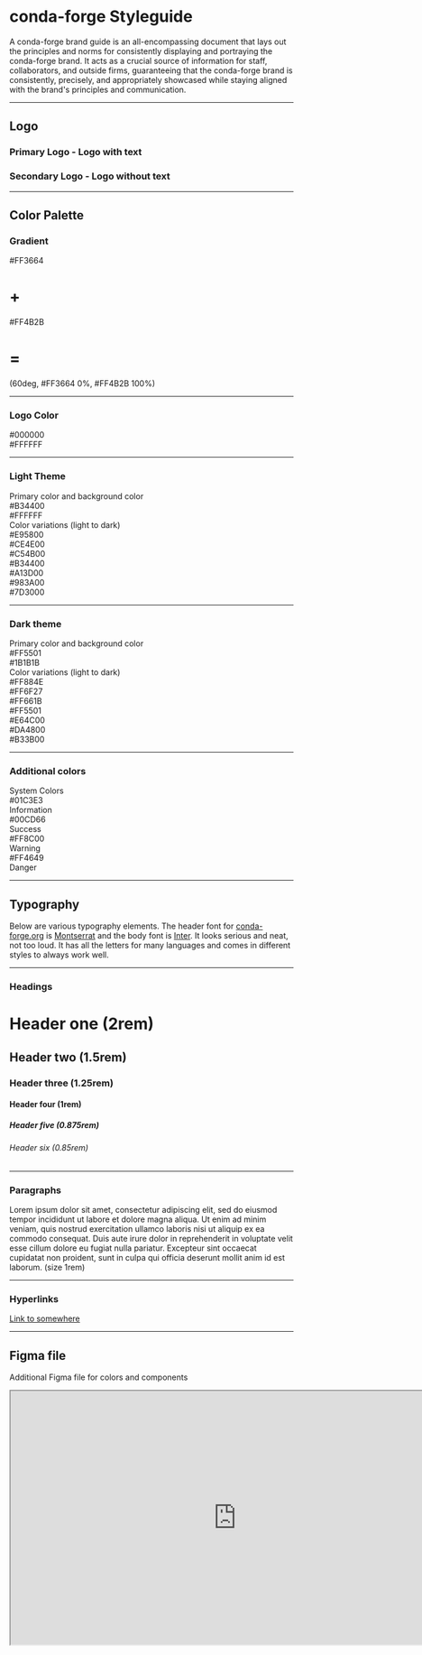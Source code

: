 
# conda-forge Styleguide

A conda-forge brand guide is an all-encompassing document that lays out the principles and norms
for consistently displaying and portraying the conda-forge brand. It acts as a crucial source of
information for staff, collaborators, and outside firms, guaranteeing that the conda-forge brand
is consistently, precisely, and appropriately showcased while staying aligned with the brand's
principles and communication.

---

## Logo

<div className="col">
  <div className="col margin-bottom--lg">
    <div className="col--4">
      <h3>Primary Logo - Logo with text</h3>
    </div>
    <div className="col--4 logo-container">
      <Condaforge2 width="50%" />
    </div>
  </div>
</div>

<div className="col">
  <div className="col margin-bottom--sm">
    <div className="col--4">
      <h3>Secondary Logo - Logo without text</h3>
    </div>
    <div className="col--4 logo-container">
      <Condaforge1 width="50%" />
    </div>
  </div>
</div>

---

## Color Palette

### Gradient

<div className="color-palette-theme-container margin-bottom--lg">
  <div className="row margin-bottom--md">
    <div className="col">
      <div className="color-container">
        <div className="color" style={{ backgroundColor: "#FF3664" }}></div>
        <div className="color-text">#FF3664</div>
      </div>
      <div className="color-container">
        <div className="color-text">
          <h1>+</h1>
        </div>
      </div>
      <div className="color-container">
        <div className="color" style={{ backgroundColor: "#FF4B2B" }}></div>
        <div className="color-text">#FF4B2B</div>
      </div>
      <div className="color-container">
        <div className="color-text">
          <h1>=</h1>
        </div>
      </div>
      <div className="color-container">
        <div className="color-gradient"></div>
        <div className="color-text">(60deg, #FF3664 0%, #FF4B2B 100%)</div>
      </div>
    </div>
  </div>
</div>

---

### Logo Color

<div className="color-palette-theme-container margin-bottom--lg">
  <div className="row margin-bottom--md">
    <div className="col">
      <div className="color-container">
        <div
          className="color"
          style={{
            backgroundColor: "#000000",
            border: "var(--ifm-color-gray-400) solid 1px",
          }}
        ></div>
        <div className="color-text">#000000</div>
      </div>
      <div className="color-container">
        <div
          className="color"
          style={{
            backgroundColor: "#FFFFFF",
            border: "var(--ifm-color-gray-400) solid 1px",
          }}
        ></div>
        <div className="color-text">#FFFFFF</div>
      </div>
    </div>
  </div>
</div>

---

### Light Theme

<div className="color-palette-light-theme-container margin-bottom--lg">
  <div className="row margin-bottom--md">
    <div className="col col--3">
      <span className="text--bold">Primary color and background color</span>
    </div>
    <div className="col">
      <div className="color-container">
        <div className="color" style={{ backgroundColor: "#B34400" }}></div>
        <div className="color-text">#B34400</div>
      </div>
      <div className="color-container">
        <div
          className="color"
          style={{
            backgroundColor: "#FFFFFF",
            border: "var(--ifm-color-gray-400) solid 1px",
          }}
        ></div>
        <div className="color-text">#FFFFFF</div>
      </div>
    </div>
  </div>
  <div className="row">
    <div className="col col--3">
      <span className="text--bold">Color variations (light to dark)</span>
    </div>
    <div className="col">
      <div className="color-container">
        <div className="color" style={{ backgroundColor: "#E95800" }}></div>
        <div className="color-text">#E95800</div>
      </div>
      <div className="color-container">
        <div className="color" style={{ backgroundColor: "#CE4E00" }}></div>
        <div className="color-text">#CE4E00</div>
      </div>
      <div className="color-container">
        <div className="color" style={{ backgroundColor: "#C54B00" }}></div>
        <div className="color-text">#C54B00</div>
      </div>
      <div className="color-container">
        <div className="color" style={{ backgroundColor: "#B34400" }}></div>
        <div className="color-text">#B34400</div>
      </div>
      <div className="color-container">
        <div className="color" style={{ backgroundColor: "#A13D00" }}></div>
        <div className="color-text">#A13D00</div>
      </div>
      <div className="color-container">
        <div className="color" style={{ backgroundColor: "#983A00" }}></div>
        <div className="color-text">#983A00</div>
      </div>
      <div className="color-container">
        <div className="color" style={{ backgroundColor: "#7D3000" }}></div>
        <div className="color-text ">#7D3000</div>
      </div>
    </div>
  </div>
</div>

---

### Dark theme

<div className="color-palette-dark-theme-container margin-bottom--lg">
  <div className="row margin-bottom--md">
    <div className="col col--3">
      <span className="text--bold">Primary color and background color</span>
    </div>
    <div className="col">
      <div className="color-container">
        <div className="color" style={{ backgroundColor: "#FF5501" }}></div>
        <div className="color-text">#FF5501</div>
      </div>
      <div className="color-container">
        <div
          className="color"
          style={{
            backgroundColor: "#1b1b1b",
            border: "var(--ifm-color-gray-400) solid 1px",
          }}
        ></div>
        <div className="color-text">#1B1B1B</div>
      </div>
    </div>
  </div>
  <div className="row">
    <div className="col col--3">
      <span className="text--bold">Color variations (light to dark)</span>
    </div>
    <div className="col">
      <div className="color-container">
        <div className="color" style={{ backgroundColor: "#FF884E" }}></div>
        <div className="color-text">#FF884E</div>
      </div>
      <div className="color-container">
        <div className="color" style={{ backgroundColor: "#FF6F27" }}></div>
        <div className="color-text">#FF6F27</div>
      </div>
      <div className="color-container">
        <div className="color" style={{ backgroundColor: "#FF661B" }}></div>
        <div className="color-text">#FF661B</div>
      </div>
      <div className="color-container">
        <div className="color" style={{ backgroundColor: "#FF5501" }}></div>
        <div className="color-text">#FF5501</div>
      </div>
      <div className="color-container">
        <div className="color" style={{ backgroundColor: "#E64C00" }}></div>
        <div className="color-text">#E64C00</div>
      </div>
      <div className="color-container">
        <div className="color" style={{ backgroundColor: "#DA4800" }}></div>
        <div className="color-text">#DA4800</div>
      </div>
      <div className="color-container">
        <div className="color" style={{ backgroundColor: "#B33B00" }}></div>
        <div className="color-text">#B33B00</div>
      </div>
    </div>
  </div>
</div>

---

### Additional colors

<div className="color-palette-theme-container margin-bottom--lg">
  <div className="row margin-bottom--md">
    <div className="col col--3">
      <span className="text--bold">System Colors</span>
    </div>
    <div className="col">
      <div className="color-container">
        <div className="color" style={{ backgroundColor: "#01C3E3" }}></div>
        <div className="color-text">#01C3E3</div>
        <div className="color-text">Information</div>
      </div>
      <div className="color-container">
        <div className="color" style={{ backgroundColor: "#00CD66" }}></div>
        <div className="color-text">#00CD66</div>
        <div className="color-text">Success</div>
      </div>
      <div className="color-container">
        <div className="color" style={{ backgroundColor: "#FF8C00" }}></div>
        <div className="color-text">#FF8C00</div>
        <div className="color-text">Warning</div>
      </div>
      <div className="color-container">
        <div className="color" style={{ backgroundColor: "#FF4649" }}></div>
        <div className="color-text">#FF4649</div>
        <div className="color-text">Danger</div>
      </div>
    </div>
  </div>
</div>

---

## Typography

Below are various typography elements. The header font for [conda-forge.org](https://conda-forge.org) is
[Montserrat](https://fonts.google.com/specimen/Montserrat) and the body font is
[Inter](https://fonts.google.com/specimen/Inter). It looks serious and neat, not too loud.
It has all the letters for many languages and comes in different styles to always work well.

---

### Headings

<h1>Header one (2rem)</h1>

<h2>Header two (1.5rem)</h2>

<h3>Header three (1.25rem)</h3>

<h4>Header four (1rem)</h4>

<h5>Header five (0.875rem)</h5>

<h6>Header six (0.85rem)</h6>

---

### Paragraphs

Lorem ipsum dolor sit amet, consectetur adipiscing elit, sed do eiusmod tempor incididunt ut labore et dolore magna aliqua. Ut enim ad minim veniam, quis nostrud exercitation ullamco laboris nisi ut aliquip ex ea commodo consequat. Duis aute irure dolor in reprehenderit in voluptate velit esse cillum dolore eu fugiat nulla pariatur. Excepteur sint occaecat cupidatat non proident, sunt in culpa qui officia deserunt mollit anim id est laborum.
(size 1rem)

---

### Hyperlinks

<a href="#">Link to somewhere</a>

---

## Figma file

Additional Figma file for colors and components

<iframe
  width="800"
  height="450"
  src="https://www.figma.com/embed?embed_host=share&url=https%3A%2F%2Fwww.figma.com%2Ffile%2Fc7CHCElI13imGMWzTct1ss%2FConda-forge-website-redesign%3Ftype%3Ddesign%26node-id%3D10%253A831%26mode%3Ddesign%26t%3Do71HVpua0grT8shW-1"
  allowfullscreen
></iframe>
